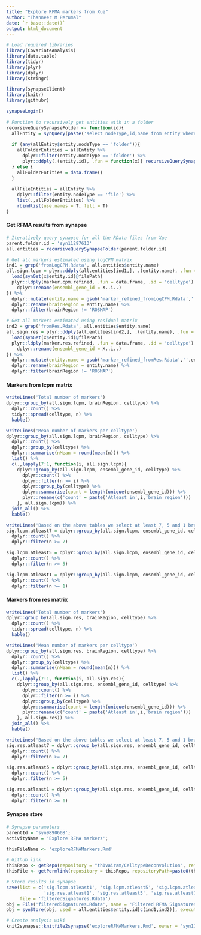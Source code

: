 ```yaml
---
title: "Explore RFMA markers from Xue"
author: "Thanneer M Perumal"
date: `r base::date()`
output: html_document
---
```

```r
# Load required libraries
library(CovariateAnalysis)
library(data.table)
library(tidyr)
library(plyr)
library(dplyr)
library(stringr)

library(synapseClient)
library(knitr)
library(githubr)

synapseLogin()
```

```r
# Function to recursively get entities with in a folder
recursiveQuerySynapseFolder <- function(id){
  allEntity = synQuery(paste('select nodeType,id,name from entity where parentId == "',id,'"'))
  
  if (any(allEntity$entity.nodeType == 'folder')){
    allFolderEntities = allEntity %>%
      dplyr::filter(entity.nodeType == 'folder') %>%
      plyr::ddply(.(entity.id), .fun = function(x){ recursiveQuerySynapseFolder(x$entity.id)})
  } else {
    allFolderEntities = data.frame()
  }
  
  allFileEntities = allEntity %>%
    dplyr::filter(entity.nodeType == 'file') %>%
    list(.,allFolderEntities) %>%
    rbindlist(use.names = T, fill = T)
}

```

#### Get RFMA results from synapse
```r
# Iteratively query synapse for all the RData files from Xue
parent.folder.id = 'syn11297613'
all.entities = recursiveQuerySynapseFolder(parent.folder.id)

# Get all markers estimated using logCPM matrix
ind1 = grep('fromLogCPM.Rdata', all.entities$entity.name)
all.sign.lcpm = plyr::ddply(all.entities[ind1,], .(entity.name), .fun = function(x){
  load(synGet(x$entity.id)@filePath)
  plyr::ldply(marker.cpm.refined, .fun = data.frame, .id = 'celltype') %>%
    dplyr::rename(ensembl_gene_id = X..i..)
}) %>%
  dplyr::mutate(entity.name = gsub('marker_refined_fromLogCPM.Rdata','',entity.name)) %>%
  dplyr::rename(brainRegion = entity.name) %>%
  dplyr::filter(brainRegion != 'ROSMAP')

# Get all markers estimated using residual matrix
ind2 = grep('fromRes.Rdata', all.entities$entity.name)
all.sign.res = plyr::ddply(all.entities[ind2,], .(entity.name), .fun = function(x){
  load(synGet(x$entity.id)@filePath)
  plyr::ldply(marker.res.refined, .fun = data.frame, .id = 'celltype') %>%
    dplyr::rename(ensembl_gene_id = X..i..)
}) %>%
  dplyr::mutate(entity.name = gsub('marker_refined_fromRes.Rdata','',entity.name)) %>%
  dplyr::rename(brainRegion = entity.name) %>%
  dplyr::filter(brainRegion != 'ROSMAP')
```

#### Markers from lcpm matrix
```r
writeLines('Total number of markers')
dplyr::group_by(all.sign.lcpm, brainRegion, celltype) %>% 
  dplyr::count() %>% 
  tidyr::spread(celltype, n) %>%
  kable()

writeLines('Mean number of markers per celltype')
dplyr::group_by(all.sign.lcpm, brainRegion, celltype) %>% 
  dplyr::count() %>%
  dplyr::group_by(celltype) %>% 
  dplyr::summarise(nMean = round(mean(n))) %>%
  list() %>%
  c(.,lapply(7:1, function(i, all.sign.lcpm){
    dplyr::group_by(all.sign.lcpm, ensembl_gene_id, celltype) %>% 
      dplyr::count() %>% 
      dplyr::filter(n >= i) %>%
      dplyr::group_by(celltype) %>% 
      dplyr::summarise(count = length(unique(ensembl_gene_id))) %>%
      plyr::rename(c('count' = paste('Atleast in',i,'brain region')))
    }, all.sign.lcpm)) %>%
  join_all() %>%
  kable()

writeLines('Based on the above tables we select at least 7, 5 and 1 brain region gene sets for further analysis')
sig.lcpm.atleast7 = dplyr::group_by(all.sign.lcpm, ensembl_gene_id, celltype) %>% 
  dplyr::count() %>% 
  dplyr::filter(n >= 7)

sig.lcpm.atleast5 = dplyr::group_by(all.sign.lcpm, ensembl_gene_id, celltype) %>% 
  dplyr::count() %>% 
  dplyr::filter(n >= 5)

sig.lcpm.atleast1 = dplyr::group_by(all.sign.lcpm, ensembl_gene_id, celltype) %>% 
  dplyr::count() %>% 
  dplyr::filter(n >= 1)
```
#### Markers from res matrix
```r
writeLines('Total number of markers')
dplyr::group_by(all.sign.res, brainRegion, celltype) %>% 
  dplyr::count() %>% 
  tidyr::spread(celltype, n) %>%
  kable()

writeLines('Mean number of markers per celltype')
dplyr::group_by(all.sign.res, brainRegion, celltype) %>% 
  dplyr::count() %>%
  dplyr::group_by(celltype) %>% 
  dplyr::summarise(nMean = round(mean(n))) %>%
  list() %>%
  c(.,lapply(7:1, function(i, all.sign.res){
    dplyr::group_by(all.sign.res, ensembl_gene_id, celltype) %>% 
      dplyr::count() %>% 
      dplyr::filter(n >= i) %>%
      dplyr::group_by(celltype) %>% 
      dplyr::summarise(count = length(unique(ensembl_gene_id))) %>%
      plyr::rename(c('count' = paste('Atleast in',i,'brain region')))
    }, all.sign.res)) %>%
  join_all() %>%
  kable()

writeLines('Based on the above tables we select at least 7, 5 and 1 brain region gene sets for further analysis')
sig.res.atleast7 = dplyr::group_by(all.sign.res, ensembl_gene_id, celltype) %>% 
  dplyr::count() %>% 
  dplyr::filter(n >= 7)

sig.res.atleast5 = dplyr::group_by(all.sign.res, ensembl_gene_id, celltype) %>% 
  dplyr::count() %>% 
  dplyr::filter(n >= 5)

sig.res.atleast1 = dplyr::group_by(all.sign.res, ensembl_gene_id, celltype) %>% 
  dplyr::count() %>% 
  dplyr::filter(n >= 1)
```
#### Synapse store
```r
# Synapse parameters
parentId = 'syn9890608';
activityName = 'Explore RFMA markers';

thisFileName <- 'exploreRFMAMarkers.Rmd'

# Github link
thisRepo <- getRepo(repository = "th1vairam/CelltypeDeconvolution", ref="branch", refName='curateRfmaMarkers')
thisFile <- getPermlink(repository = thisRepo, repositoryPath=paste0(thisFileName))

# Store results in synapse
save(list = c('sig.lcpm.atleast1', 'sig.lcpm.atleast5', 'sig.lcpm.atleast7',
              'sig.res.atleast1', 'sig.res.atleast5', 'sig.res.atleast7'),
     file = 'filteredSignatures.Rdata')
obj = File('filteredSignatures.Rdata', name = 'Filtered RFMA Signatures', parentId = parentId)
obj = synStore(obj, used = all.entities$entity.id[c(ind1,ind2)], executed = thisFile, activityName = activityName)
```
```r
# Create analysis wiki
knit2synapse::knitfile2synapse('exploreRFMAMarkers.Rmd', owner = 'syn11308571')
```